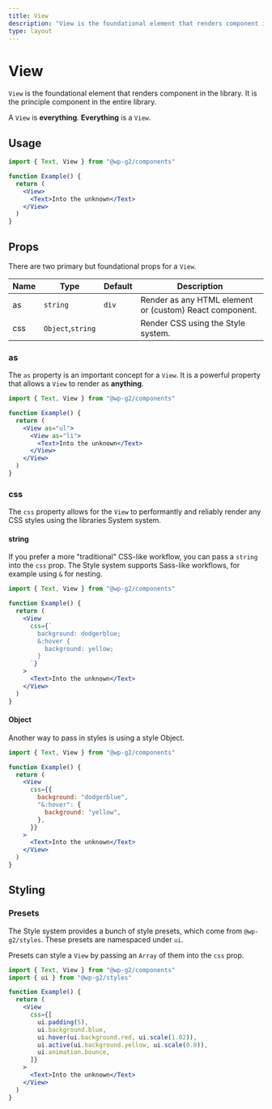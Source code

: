 ```yaml
---
title: View
description: "View is the foundational element that renders component in the library. It is the principle component in the entire library."
type: layout
---
```


# View

`View` is the foundational element that renders component in the library. It is the principle component in the entire library.

A `View` is **everything**. **Everything** is a `View`.

## Usage

```jsx live
import { Text, View } from "@wp-g2/components"

function Example() {
  return (
    <View>
      <Text>Into the unknown</Text>
    </View>
  )
}
```

## Props

There are two primary but foundational props for a `View`.

| Name | Type              | Default | Description                                             |
| ---- | ----------------- | ------- | ------------------------------------------------------- |
| as   | `string`          | `div`   | Render as any HTML element or (custom) React component. |
| css  | `Object`,`string` |         | Render CSS using the Style system.                      |

### as

The `as` property is an important concept for a `View`. It is a powerful property that allows a `View` to render as **anything**.

```jsx live
import { Text, View } from "@wp-g2/components"

function Example() {
  return (
    <View as="ul">
      <View as="li">
        <Text>Into the unknown</Text>
      </View>
    </View>
  )
}
```

### css

The `css` property allows for the `View` to performantly and reliably render any CSS styles using the libraries System system.

#### string

If you prefer a more "traditional" CSS-like workflow, you can pass a `string` into the `css` prop. The Style system supports Sass-like workflows, for example using `&` for nesting.

```jsx live
import { Text, View } from "@wp-g2/components"

function Example() {
  return (
    <View
      css={`
        background: dodgerblue;
        &:hover {
          background: yellow;
        }
      `}
    >
      <Text>Into the unknown</Text>
    </View>
  )
}
```

#### Object

Another way to pass in styles is using a style Object.

```jsx live
import { Text, View } from "@wp-g2/components"

function Example() {
  return (
    <View
      css={{
        background: "dodgerblue",
        "&:hover": {
          background: "yellow",
        },
      }}
    >
      <Text>Into the unknown</Text>
    </View>
  )
}
```

## Styling

### Presets

The Style system provides a bunch of style presets, which come from `@wp-g2/styles`. These presets are namespaced under `ui`.

Presets can style a `View` by passing an `Array` of them into the `css` prop.

```jsx live
import { Text, View } from "@wp-g2/components"
import { ui } from "@wp-g2/styles"

function Example() {
  return (
    <View
      css={[
        ui.padding(5),
        ui.background.blue,
        ui.hover(ui.background.red, ui.scale(1.02)),
        ui.active(ui.background.yellow, ui.scale(0.8)),
        ui.animation.bounce,
      ]}
    >
      <Text>Into the unknown</Text>
    </View>
  )
}
```

